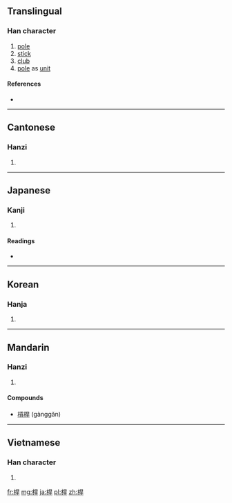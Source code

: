 {{also|杆}}
==Translingual==

===Han character===
{{Han char|rn=75|rad=木|as=07|sn=11|four=4694<sub>1</sub>|canj=木日一十 (DAMJ)}}

# [[pole]]
# [[stick]]
# [[club]]
# [[pole]] as [[unit]]

====References====
* {{Han ref|kx=0527.230|dkj=14823|dj=0916.160|hdz=21213.020|uh=687F|ud=26751|bh=B1EC|bd=45548}}

----

==Cantonese==

===Hanzi===
{{yue-hanzi|jyut=|y=gon2|sim=杆}}

# {{defn|lang=yue|sort=木07}}

----

==Japanese==

===Kanji===
{{ja-kanji|grade=|rs=木07}}

# {{defn|lang=ja|sort=木07}}

====Readings====
* {{ja-readings|on=[[かん]] (kan), [[がん]] (gan)|kun=[[てこ]] (teko), [[ぽうる]] (pouru)}}

----

==Korean==

===Hanja===
{{ko-hanja|hangeul=한|eumhun=|rv=han|mr=han|y=han}}

# {{defn|lang=ko|sort=木07}}

----

==Mandarin==

===Hanzi===
{{cmn-hanzi|sim=杆|pin=[[gǎn]] ([[gan3]])|wg=kan<sup>3</sup>}}

# {{defn|lang=cmn|sort=木07}}

====Compounds====
* [[槓桿]] (gànggǎn)
----

==Vietnamese==

===Han character===
{{vi-hantu|[[cán]]|rs=木07}}

# {{defn|lang=vi|sort=木07}}

[[fr:桿]]
[[mg:桿]]
[[ja:桿]]
[[pl:桿]]
[[zh:桿]]